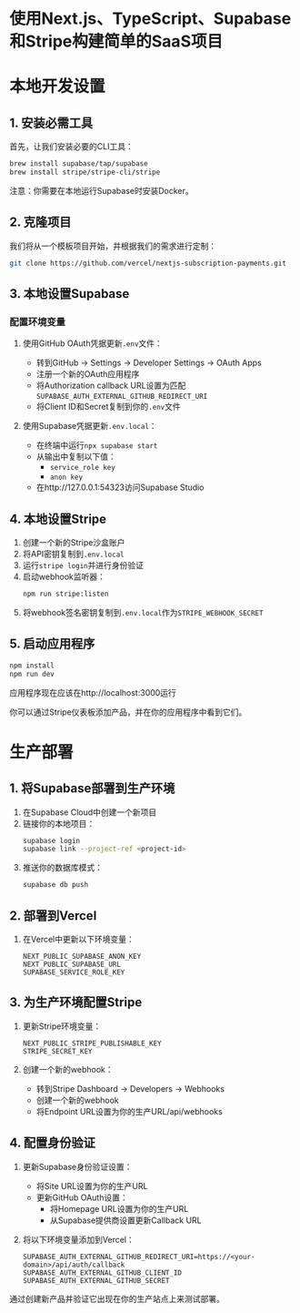 # 使用Next.js、TypeScript、Supabase和Stripe构建简单的SaaS项目

# 本地开发设置

## 1. 安装必需工具

首先，让我们安装必要的CLI工具：

```bash
brew install supabase/tap/supabase
brew install stripe/stripe-cli/stripe
```

注意：你需要在本地运行Supabase时安装Docker。

## 2. 克隆项目

我们将从一个模板项目开始，并根据我们的需求进行定制：

```bash
git clone https://github.com/vercel/nextjs-subscription-payments.git
```

## 3. 本地设置Supabase

### 配置环境变量

1. 使用GitHub OAuth凭据更新`.env`文件：
   - 转到GitHub → Settings → Developer Settings → OAuth Apps
   - 注册一个新的OAuth应用程序
   - 将Authorization callback URL设置为匹配`SUPABASE_AUTH_EXTERNAL_GITHUB_REDIRECT_URI`
   - 将Client ID和Secret复制到你的`.env`文件

2. 使用Supabase凭据更新`.env.local`：
   - 在终端中运行`npx supabase start`
   - 从输出中复制以下值：
     - `service_role key`
     - `anon key`
   - 在http://127.0.0.1:54323访问Supabase Studio

## 4. 本地设置Stripe

1. 创建一个新的Stripe沙盒账户
2. 将API密钥复制到`.env.local`
3. 运行`stripe login`并进行身份验证
4. 启动webhook监听器：
   ```bash
   npm run stripe:listen
   ```
5. 将webhook签名密钥复制到`.env.local`作为`STRIPE_WEBHOOK_SECRET`

## 5. 启动应用程序

```bash
npm install
npm run dev
```

应用程序现在应该在http://localhost:3000运行

你可以通过Stripe仪表板添加产品，并在你的应用程序中看到它们。

# 生产部署

## 1. 将Supabase部署到生产环境

1. 在Supabase Cloud中创建一个新项目
2. 链接你的本地项目：
   ```bash
   supabase login
   supabase link --project-ref <project-id>
   ```
3. 推送你的数据库模式：
   ```bash
   supabase db push
   ```

## 2. 部署到Vercel

1. 在Vercel中更新以下环境变量：
   ```env
   NEXT_PUBLIC_SUPABASE_ANON_KEY
   NEXT_PUBLIC_SUPABASE_URL
   SUPABASE_SERVICE_ROLE_KEY
   ```

## 3. 为生产环境配置Stripe

1. 更新Stripe环境变量：
   ```env
   NEXT_PUBLIC_STRIPE_PUBLISHABLE_KEY
   STRIPE_SECRET_KEY
   ```

2. 创建一个新的webhook：
   - 转到Stripe Dashboard → Developers → Webhooks
   - 创建一个新的webhook
   - 将Endpoint URL设置为你的生产URL/api/webhooks

## 4. 配置身份验证

1. 更新Supabase身份验证设置：
   - 将Site URL设置为你的生产URL
   - 更新GitHub OAuth设置：
     - 将Homepage URL设置为你的生产URL
     - 从Supabase提供商设置更新Callback URL

2. 将以下环境变量添加到Vercel：
   ```env
   SUPABASE_AUTH_EXTERNAL_GITHUB_REDIRECT_URI=https://<your-domain>/api/auth/callback
   SUPABASE_AUTH_EXTERNAL_GITHUB_CLIENT_ID
   SUPABASE_AUTH_EXTERNAL_GITHUB_SECRET
   ```

通过创建新产品并验证它出现在你的生产站点上来测试部署。 